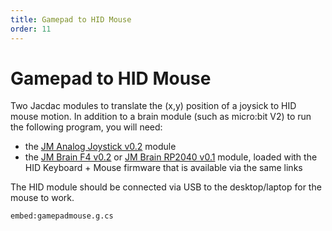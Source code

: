 ```yaml
---
title: Gamepad to HID Mouse
order: 11
---
```


# Gamepad to HID Mouse

Two Jacdac modules to translate the (x,y)
position of a joysick to HID mouse motion. In addition to a brain
module (such as micro:bit V2) to run the following program, you will
need:
- the [JM Analog Joystick v0.2](/devices/microsoft-research/jmanalogjoystick44v02) module
- the [JM Brain F4 v0.2](/devices/microsoft-research/jmbrainf441v02) or [JM Brain RP2040 v0.1](/devices/microsoft-research/jmbrainrp204059v01) module,
  loaded with the HID Keyboard + Mouse firmware that is available via the same links
  
The HID module should be connected via USB to the desktop/laptop for the mouse to work. 

`embed:gamepadmouse.g.cs`
